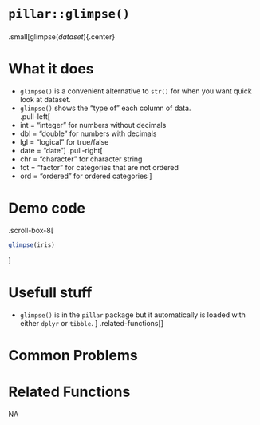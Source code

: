 # [`pillar::glimpse()`]{.blue}
 
 
### 
.small[[glimpse]{.blue}(*dataset*){.center} 
 
# What it does 

+ [`glimpse()`]{.blue} is a convenient alternative to [`str()`]{.blue}  for when you want quick look at dataset.
+ [`glimpse()`]{.blue} shows the "type of" each column of data.<br>
.pull-left[
+ int = "integer" for numbers without decimals
+ dbl = "double" for numbers with decimals
+ lgl = "logical" for true/false
+ date = "date"]
.pull-right[
+ chr = "character" for character string
+ fct = "factor" for categories that are not ordered
+ ord = "ordered" for ordered categories
]<br>
  
 
# Demo code 

.scroll-box-8[
```r
glimpse(iris)
```
]
  
 
# Usefull stuff 

+ [`glimpse()`]{.blue} is in the [`pillar`]{.blue} package but it automatically is loaded with either [`dplyr`]{.blue} or [`tibble`]{.blue}.
]
.related-functions[]
  
 
# Common Problems 

  
 
# Related Functions 
NA  
